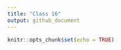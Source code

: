 ```yaml
---
title: "Class 16"
output: github_document
---
```


```r
knitr::opts_chunk$set(echo = TRUE)
```

